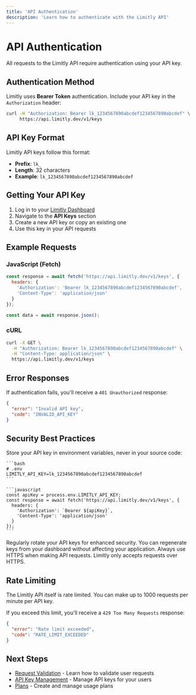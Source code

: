 ```yaml
---
title: 'API Authentication'
description: 'Learn how to authenticate with the Limitly API'
---
```


# API Authentication

All requests to the Limitly API require authentication using your API key.

## Authentication Method

Limitly uses **Bearer Token** authentication. Include your API key in the `Authorization` header:

```bash
curl -H "Authorization: Bearer lk_1234567890abcdef1234567890abcdef" \
     https://api.limitly.dev/v1/keys
```

## API Key Format

Limitly API keys follow this format:
- **Prefix**: `lk_`
- **Length**: 32 characters
- **Example**: `lk_1234567890abcdef1234567890abcdef`

## Getting Your API Key

1. Log in to your [Limitly Dashboard](https://app.limitly.dev)
2. Navigate to the **API Keys** section
3. Create a new API key or copy an existing one
4. Use this key in your API requests

## Example Requests

### JavaScript (Fetch)

```javascript
const response = await fetch('https://api.limitly.dev/v1/keys', {
  headers: {
    'Authorization': 'Bearer lk_1234567890abcdef1234567890abcdef',
    'Content-Type': 'application/json'
  }
});

const data = await response.json();
```



### cURL

```bash
curl -X GET \
  -H "Authorization: Bearer lk_1234567890abcdef1234567890abcdef" \
  -H "Content-Type: application/json" \
  https://api.limitly.dev/v1/keys
```

## Error Responses

If authentication fails, you'll receive a `401 Unauthorized` response:

```json
{
  "error": "Invalid API key",
  "code": "INVALID_API_KEY"
}
```

## Security Best Practices

<CardGroup cols={1}>
  <Card title="Environment Variables">
    Store your API key in environment variables, never in your source code:
    
    ```bash
    # .env
    LIMITLY_API_KEY=lk_1234567890abcdef1234567890abcdef
    ```
    
    ```javascript
    const apiKey = process.env.LIMITLY_API_KEY;
    const response = await fetch('https://api.limitly.dev/v1/keys', {
      headers: {
        'Authorization': `Bearer ${apiKey}`,
        'Content-Type': 'application/json'
      }
    });
    ```
  </Card>
</CardGroup>

<CardGroup cols={1}>
  <Card title="Key Rotation">
    Regularly rotate your API keys for enhanced security. You can regenerate keys from your dashboard without affecting your application.
  </Card>
</CardGroup>

<CardGroup cols={1}>
  <Card title="HTTPS Only">
    Always use HTTPS when making API requests. Limitly only accepts requests over HTTPS.
  </Card>
</CardGroup>

## Rate Limiting

The Limitly API itself is rate limited. You can make up to 1000 requests per minute per API key.

If you exceed this limit, you'll receive a `429 Too Many Requests` response:

```json
{
  "error": "Rate limit exceeded",
  "code": "RATE_LIMIT_EXCEEDED"
}
```

## Next Steps

- [Request Validation](/api/validation) - Learn how to validate user requests
- [API Key Management](/api/api-keys) - Manage API keys for your users
- [Plans](/api/plans) - Create and manage usage plans 